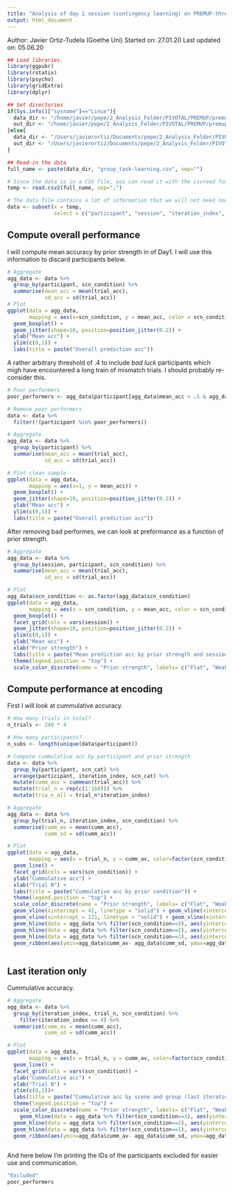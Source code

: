 ```yaml
---
title: "Analysis of day 1 session (contingency learning) on PREMUP-three."
output: html_document
---
```


Author: Javier Ortiz-Tudela (Goethe Uni)
Started on: 27.01.20
Last updated on: 05.06.20

```r
## Load libraries.
library(ggpubr)
library(rstatix)
library(psycho)
library(gridExtra)
library(dplyr)

## Set directories
if(Sys.info()["sysname"]=="Linux"){
  data_dir <- "/home/javier/pepe/2_Analysis_Folder/PIVOTAL/PREMUP/premup-three/outputs/group_level/share/"
  out_dir <- "/home/javier/pepe/2_Analysis_Folder/PIVOTAL/PREMUP/premup-three/outputs/group_level/share/" 
}else{
  data_dir <- "/Users/javierortiz/Documents/pepe/2_Analysis_Folder/PIVOTAL/PREMUP/premup-three/outputs/group_level/share/"
  out_dir <- "/Users/javierortiz/Documents/pepe/2_Analysis_Folder/PIVOTAL/PREMUP/premup-three/outputs/group_level/share/"
}

## Read-in the data
full_name <- paste(data_dir, "group_task-learning.csv", sep="")

# Since the data is in a CSV file, you can read it with the csvread function.
temp <- read.csv2(full_name, sep=";")

# The data file contains a lot of information that we will not need now.
data <- subset(x = temp,
               select = c("participant", "session", "iteration_index", "trial_index", "trial_acc", "scn_condition", "scn_cat", "PE_level"))

```

## Compute overall performance
I will compute mean accuracy by prior strength in of Day1. I will use this information to discard participants below. 

```r
# Aggregate
agg_data <- data %>% 
  group_by(participant, scn_condition) %>% 
  summarise(mean_acc = mean(trial_acc),
            sd_acc = sd(trial_acc))
# Plot
ggplot(data = agg_data,
       mapping = aes(x=scn_condition, y = mean_acc, color = scn_condition)) +
  geom_boxplot() +
  geom_jitter(shape=10, position=position_jitter(0.2)) +
  ylab("Mean acc") + 
  ylim(c(0,1)) +
  labs(title = paste("Overall prediction acc"))
```

A rather arbitrary threshold of .4 to include _bad luck_ participants which migh have encountered a long train of mismatch trials. I should probably re-consider this.

```r
# Poor performers
poor_performers <- agg_data$participant[agg_data$mean_acc < .5 & agg_data$scn_condition != 1]

# Remove poor performers
data <- data %>% 
  filter(!(participant %in% poor_performers))

# Aggregate
agg_data <- data %>% 
  group_by(participant) %>% 
  summarise(mean_acc = mean(trial_acc),
            sd_acc = sd(trial_acc))

# Plot clean sample
ggplot(data = agg_data,
       mapping = aes(x=1, y = mean_acc)) +
  geom_boxplot() +
  geom_jitter(shape=10, position=position_jitter(0.2)) +
  ylab("Mean acc") + 
  ylim(c(0,1)) +
  labs(title = paste("Overall prediction acc"))

```
After removing bad performes, we can look at preformance as a function of prior strength.

```r
# Aggregate
agg_data <- data %>% 
  group_by(session, participant, scn_condition) %>% 
  summarise(mean_acc = mean(trial_acc),
            sd_acc = sd(trial_acc))

# Plot
agg_data$scn_condition <- as.factor(agg_data$scn_condition)
ggplot(data = agg_data,
       mapping = aes(x = scn_condition, y = mean_acc, color = scn_condition)) +
  geom_boxplot() +
  facet_grid(cols = vars(session)) + 
  geom_jitter(shape=10, position=position_jitter(0.2)) +
  ylim(c(0,1)) +
  ylab("Mean acc") + 
  xlab("Prior strength") +
  labs(title = paste("Mean prediction acc by prior strength and session")) +
  theme(legend.position = "top") +
  scale_color_discrete(name = "Prior strength", labels= c("Flat", "Weak", "Strong"))
```


## Compute performance at encoding
First I will look at cummulative accuracy.
```r

# How many trials in total?
n_trials <- 240 * 4

# How many participants?
n_subs <- length(unique(data$participant))

# Compute cummulative acc by participant and prior strength
data <- data %>% 
  group_by(participant, scn_cat) %>%
  arrange(participant, iteration_index, scn_cat) %>% 
  mutate(cumm_acc = cummean(trial_acc)) %>% 
  mutate(trial_n = rep(c(1:160))) %>% 
  mutate(tria_n_all = trial_n*iteration_index) 

# Aggregate
agg_data <- data %>% 
  group_by(trial_n, iteration_index, scn_condition) %>% 
  summarise(cumm_av = mean(cumm_acc),
            cumm_sd = sd(cumm_acc))

# Plot
ggplot(data = agg_data,
       mapping = aes(x = trial_n, y = cumm_av, color=factor(scn_condition))) +
  geom_line() +
  facet_grid(cols = vars(scn_condition)) + 
  ylab("Cummulative acc") + 
  xlab("Trial N") +
  labs(title = paste("Cummulative acc by prior condition")) +
  theme(legend.position = "top") +
  scale_color_discrete(name = "Prior strength", labels= c("Flat", "Weak", "Strong")) +
  geom_vline(xintercept = 41, linetype = "solid") + geom_vline(xintercept = 81, linetype = "solid") +
  geom_vline(xintercept = 121, linetype = "solid") + geom_vline(xintercept = 161, linetype = "solid") +
  geom_hline(data = agg_data %>% filter(scn_condition==3), aes(yintercept = .9), linetype = "dotted")+
  geom_hline(data = agg_data %>% filter(scn_condition==2), aes(yintercept = .7), linetype = "dotted")+
  geom_hline(data = agg_data %>% filter(scn_condition==1), aes(yintercept = .5), linetype = "dotted")+
  geom_ribbon(aes(ymin=agg_data$cumm_av- agg_data$cumm_sd, ymax=agg_data$cumm_av+agg_data$cumm_sd), alpha=.2, colour = NA)
 
```


## Last iteration only
Cummulative accuracy.
```r
# Aggregate
agg_data <- data %>% 
  group_by(iteration_index, trial_n, scn_condition) %>% 
    filter(iteration_index == 4) %>% 
  summarise(cumm_av = mean(cumm_acc),
            cumm_sd = sd(cumm_acc))

# Plot
ggplot(data = agg_data,
       mapping = aes(x = trial_n, y = cumm_av, color=factor(scn_condition))) +
  geom_line() +
  facet_grid(cols = vars(scn_condition)) + 
  ylab("Cummulative acc") + 
  xlab("Trial N") +
  ylim(c(0,1))+
  labs(title = paste("Cummulative acc by scene and group (last iteration only)")) +
  theme(legend.position = "top") +
  scale_color_discrete(name = "Prior strength", labels= c("Flat", "Weak", "Strong")) +
    geom_hline(data = agg_data %>% filter(scn_condition==3), aes(yintercept = .9), linetype = "dotted")+
  geom_hline(data = agg_data %>% filter(scn_condition==2), aes(yintercept = .7), linetype = "dotted")+
  geom_hline(data = agg_data %>% filter(scn_condition==1), aes(yintercept = .5), linetype = "dotted")+
  geom_ribbon(aes(ymin=agg_data$cumm_av- agg_data$cumm_sd, ymax=agg_data$cumm_av+agg_data$cumm_sd), alpha=.2, colour = NA)
 
```

And here below I'm printing the IDs of the participants excluded for easier use and communication.

```r

"Excluded"
poor_performers

```
